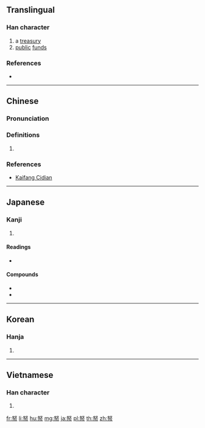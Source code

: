 ==Translingual==

===Han character===
{{Han char|rn=50|rad=巾|as=05|sn=8|four=47227|canj=VELB|ids=⿱奴巾}}

# a [[treasury]]
# [[public]] [[funds]]

===References===
* {{Han ref|kx=0329.340|dkj=08838|dj=0635.090|hdz=10735.120|uh=5E11|ud=24081|bh=A9AE|bd=43438}}

----

==Chinese==
{{zh-forms}}

===Pronunciation===
{{zh-pron
|m=nú,tǎng
|c=nou4,tong2
|h=pfs=
|md=
|mn=lô͘/thóng
|w=
|mc=y
|oc=y
|cat=
}}

===Definitions===
{{zh-hanzi}}

# {{rfdef|lang=zh}}

===References===
* {{qual|Min Nan}} [http://kaifangcidian.com/han/minnan/%E5%B8%91 Kaifang Cidian]

----

==Japanese==

===Kanji===
{{ja-kanji|grade=|rs=巾05}}

# {{defn|lang=ja|sort=巾05}}

====Readings====
* {{ja-readings|on=[[ど]] (do), [[とう]] (tō)|kun=[[かねぐら]] (kanegura)}}

====Compounds====
* {{ja-r|内帑|ないど}}
* {{ja-r|内帑金|ないどきん}}

----

==Korean==

===Hanja===
{{ko-hanja|hangeul=[[탕]], [[노]]|rv=tang, no|mr=t'ang, no}}

# {{defn|lang=ko|sort=巾05}}

----

==Vietnamese==

===Han character===
{{vi-hantu|[[nô]]|rs=巾05}}

# {{defn|lang=vi|sort=巾05}}

[[fr:帑]]
[[li:帑]]
[[hu:帑]]
[[mg:帑]]
[[ja:帑]]
[[pl:帑]]
[[th:帑]]
[[zh:帑]]